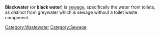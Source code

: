 '''Blackwater''' (or '''black water''') is [[sewage]], specifically the water from toilets, as distinct from greywater which is sewage without a toilet waste component. 

{{stub}}


[[Category:Wastewater]]
[[Category:Sewage]]